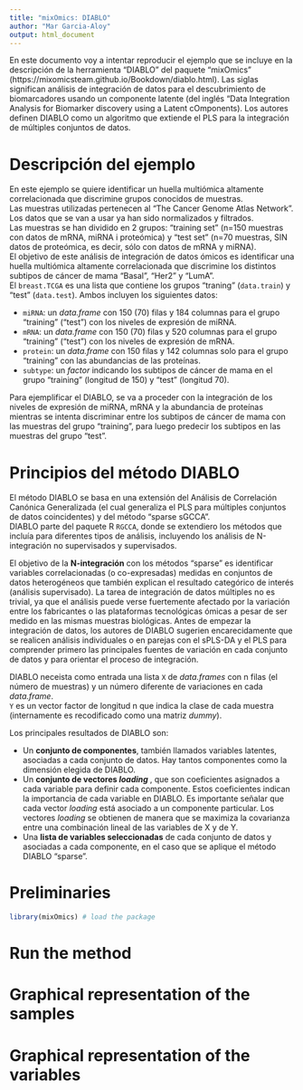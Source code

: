 ```yaml
---
title: "mixOmics: DIABLO"
author: "Mar Garcia-Aloy"
output: html_document
---
```


En este documento voy a intentar reproducir el ejemplo que se incluye en la descripción de la herramienta "DIABLO" del paquete "mixOmics" (https://mixomicsteam.github.io/Bookdown/diablo.html). Las siglas significan análisis de integración de datos para el descubrimiento de biomarcadores usando un componente latente (del inglés “Data Integration Analysis for Biomarker discovery using a Latent cOmponents). Los autores definen DIABLO como un algoritmo que extiende el PLS para la integración de múltiples conjuntos de datos. 
  

# Descripción del ejemplo  
  
En este ejemplo se quiere identificar un huella multiómica altamente correlacionada que discrimine grupos conocidos de muestras.   
Las muestras utilizadas pertenecen al "The Cancer Genome Atlas Network".   
Los datos que se van a usar ya han sido normalizados y filtrados.  
Las muestras se han dividido en 2 grupos: "training set" (n=150 muestras con datos de mRNA, miRNA i proteómica) y "test set" (n=70 muestras, SIN datos de proteómica, es decir, sólo con datos de mRNA y miRNA).   
El objetivo de este análisis de integración de datos ómicos es identificar una huella multiómica altamente correlacionada que discrimine los distintos subtipos de cáncer de mama "Basal", "Her2" y "LumA".  
El `breast.TCGA` es una lista que contiene los grupos "traning" (`data.train`) y "test" (`data.test`). Ambos incluyen los siguientes datos:  
  
  * `miRNA`: un *data.frame* con 150 (70) filas y 184 columnas para el grupo "training" ("test") con los niveles de expresión de miRNA.  
  * `mRNA`: un *data.frame* con 150 (70) filas y 520 columnas para el grupo "training" ("test") con los niveles de expresión de mRNA.  
  * `protein`: un *data.frame* con 150 filas y 142 columnas solo para el grupo "training" con las abundancias de las proteínas.  
  * `subtype`: un *factor* indicando los subtipos de cáncer de mama en el grupo "training" (longitud de 150) y "test" (longitud 70).  
    
Para ejemplificar el DIABLO, se va a proceder con la integración de los niveles de expresión de miRNA, mRNA y la abundancia de proteínas mientras se intenta discriminar entre los subtipos de cáncer de mama con las muestras del grupo "training", para luego predecir los subtipos en las muestras del grupo "test".  

  
# Principios del método DIABLO

El método DIABLO se basa en una extensión del Análisis de Correlación Canónica Generalizada (el cual generaliza el PLS para múltiples conjuntos de datos coincidentes) y del método "sparse sGCCA".    
DIABLO parte del paquete R `RGCCA`, donde se extendiero los métodos que incluía para diferentes tipos de análisis, incluyendo los análisis de N-integración no supervisados y supervisados.  
  
El objetivo de la **N-integración** con los métodos "sparse" es identificar variables correlacionadas (o co-expresadas) medidas en conjuntos de datos heterogéneos que también explican el resultado categórico de interés (análisis supervisado). La tarea de integración de datos múltiples no es trivial, ya que el análisis puede verse fuertemente afectado por la variación entre los fabricantes o las plataformas tecnológicas ómicas a pesar de ser medido en las mismas muestras biológicas. Antes de empezar la integración de datos, los autores de DIABLO sugerien encarecidamente que se realicen análisis individuales o en parejas con el sPLS-DA y el PLS para comprender primero las principales fuentes de variación en cada conjunto de datos y para orientar el proceso de integración.  
  
    
DIABLO neceista como entrada una lista `X` de *data.frames* con n filas (el número de muestras) y un número diferente de variaciones en cada *data.frame*.   
`Y` es un vector factor de longitud n que indica la clase de cada muestra (internamente es recodificado como una matriz *dummy*).   
  
Los principales resultados de DIABLO son:  
  
  * Un **conjunto de componentes**, también llamados variables latentes, asociadas a cada conjunto de datos. Hay tantos componentes como la dimensión elegida de DIABLO.  
  * Un **conjunto de vectores *loading* **, que son coeficientes asignados a cada variable para definir cada componente. Estos coeficientes indican la importancia de cada variable en DIABLO. Es importante señalar que cada vector *loading* está asociado a un componente particular. Los vectores *loading* se obtienen de manera que se maximiza la covarianza entre una combinación lineal de las variables de X y de Y.  
  * Una **lista de variables seleccionadas** de cada conjunto de datos y asociadas a cada componente, en el caso que se aplique el método DIABLO "sparse".  


# Preliminaries

```r
library(mixOmics) # load the package
```


# Run the method

# Graphical representation of the samples
# Graphical representation of the variables

